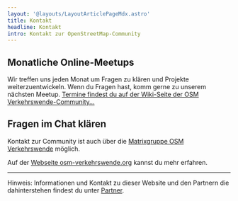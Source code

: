 ```yaml
---
layout: '@layouts/LayoutArticlePageMdx.astro'
title: Kontakt
headline: Kontakt
intro: Kontakt zur OpenStreetMap-Community
---
```


## Monatliche Online-Meetups

Wir treffen uns jeden Monat um Fragen zu klären und Projekte weiterzuentwickeln.
Wenn du Fragen hast, komm gerne zu unserem nächsten Meetup.
[Termine findest du auf der Wiki-Seite der OSM Verkehrswende-Community…](https://wiki.openstreetmap.org/wiki/Verkehrswende-Meetup#Meetups)

## Fragen im Chat klären

Kontakt zur Community ist auch über die <a href="https://matrix.to/#/#osmberlinverkehr:matrix.org" target="_blank">Matrixgruppe OSM Verkehrswende</a> möglich.

Auf der [Webseite osm-verkehrswende.org](https://www.osm-verkehrswende.org/) kannst du mehr erfahren.

---


Hinweis: Informationen und Kontakt zu dieser Website und den Partnern die dahinterstehen findest du unter [Partner](/partner).
